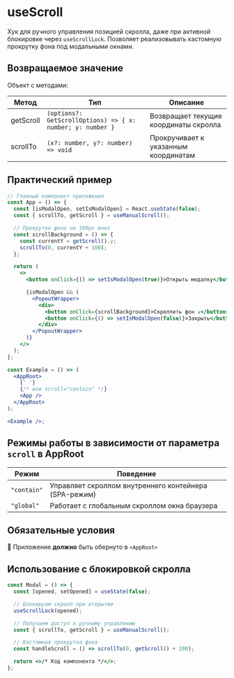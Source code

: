 <Overview>

# useScroll

Хук для ручного управления позицией скролла, даже при активной блокировке через `useScrollLock`. Позволяет реализовывать кастомную прокрутку фона под модальными окнами.

</Overview>

## Возвращаемое значение

Объект с методами:

| Метод     | Тип                                                        | Описание                              |
| --------- | ---------------------------------------------------------- | ------------------------------------- |
| getScroll | `(options?: GetScrollOptions) => { x: number; y: number }` | Возвращает текущие координаты скролла |
| scrollTo  | `(x?: number, y?: number) => void`                         | Прокручивает к указанным координатам  |

## Практический пример

```jsx
// Главный компонент приложения
const App = () => {
  const [isModalOpen, setIsModalOpen] = React.useState(false);
  const { scrollTo, getScroll } = useManualScroll();

  // Прокрутка фона на 100px вниз
  const scrollBackground = () => {
    const currentY = getScroll().y;
    scrollTo(0, currentY + 100);
  };

  return (
    <>
      <button onClick={() => setIsModalOpen(true)}>Открыть модалку</button>

      {isModalOpen && (
        <PopoutWrapper>
          <div>
            <button onClick={scrollBackground}>Скроллить фон ↓</button>
            <button onClick={() => setIsModalOpen(false)}>Закрыть</button>
          </div>
        </PopoutWrapper>
      )}
    </>
  );
};

const Example = () => (
  <AppRoot>
    {' '}
    {/* или scroll="contain" */}
    <App />
  </AppRoot>
);

<Example />;
```

## Режимы работы в зависимости от параметра `scroll` в AppRoot

| Режим       | Поведение                                             |
| ----------- | ----------------------------------------------------- |
| `"contain"` | Управляет скроллом внутреннего контейнера (SPA-режим) |
| `"global"`  | Работает с глобальным скроллом окна браузера          |

## Обязательные условия

🚨 Приложение **должно** быть обернуто в `<AppRoot>`

## Использование с блокировкой скролла

```jsx
const Modal = () => {
  const [opened, setOpened] = useState(false);

  // Блокируем скролл при открытии
  useScrollLock(opened);

  // Получаем доступ к ручному управлению
  const { scrollTo, getScroll } = useManualScroll();

  // Кастомная прокрутка фона
  const handleScroll = () => scrollTo(0, getScroll() + 200);

  return <>/* Код компонента */</>;
};
```
